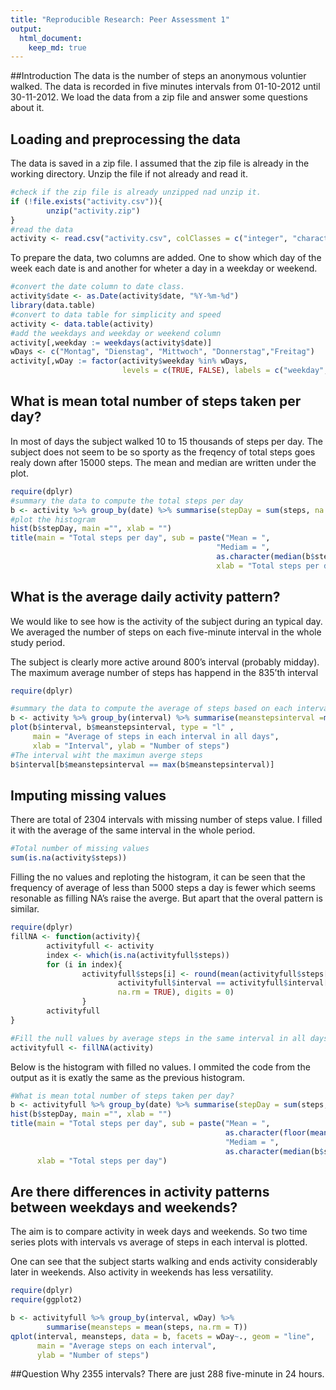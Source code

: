 ```yaml
---
title: "Reproducible Research: Peer Assessment 1"
output: 
  html_document:
    keep_md: true
---
```


##Introduction
The data is the number of steps an anonymous voluntier walked. The data is recorded in five minutes intervals from 01-10-2012 until 30-11-2012. We load the data from a zip file and answer some questions about it.

## Loading and preprocessing the data
The data is saved in a zip file. I assumed that the zip file is already in the working directory. Unzip the file if not already and read it.
```r
#check if the zip file is already unzipped nad unzip it.
if (!file.exists("activity.csv")){
        unzip("activity.zip")
}
#read the data
activity <- read.csv("activity.csv", colClasses = c("integer", "character", "integer"))
```
To prepare the data, two columns are added. One to show which day of the week each date is and another for wheter a day in a weekday or weekend.
```r
#convert the date column to date class.
activity$date <- as.Date(activity$date, "%Y-%m-%d")
library(data.table)
#convert to data table for simplicity and speed
activity <- data.table(activity)
#add the weekdays and weekday or weekend column
activity[,weekday := weekdays(activity$date)]
wDays <- c("Montag", "Dienstag", "Mittwoch", "Donnerstag","Freitag")
activity[,wDay := factor(activity$weekday %in% wDays,
                         levels = c(TRUE, FALSE), labels = c("weekday", "weekend"))]
```

## What is mean total number of steps taken per day?
In most of days the subject walked 10 to 15 thousands of steps per day. The subject does not seem to be so sporty as the freqency of total steps goes realy down after 15000 steps. The mean and median are written under the plot.
```r
require(dplyr)
#summary the data to compute the total steps per day
b <- activity %>% group_by(date) %>% summarise(stepDay = sum(steps, na.rm = T))
#plot the histogram
hist(b$stepDay, main ="", xlab = "")
title(main = "Total steps per day", sub = paste("Mean = ",                                                                       as.character(floor(mean(b$stepDay))),
                                              "Mediam = ",
                                              as.character(median(b$stepDay))),
                                              xlab = "Total steps per day")
```


## What is the average daily activity pattern?
We would like to see how is the activity of the subject during an typical day. We averaged the number of steps on each five-minute interval in the whole study period.

The subject is clearly more active around 800's interval (probably midday). The maximum average number of steps has happend in the 835'th interval
```r
require(dplyr)
```
```r
#summary the data to compute the average of steps based on each interval.
b <- activity %>% group_by(interval) %>% summarise(meanstepsinterval =mean(steps, na.rm =T))
plot(b$interval, b$meanstepsinterval, type = "l" , 
     main = "Average of steps in each interval in all days",
     xlab = "Interval", ylab = "Number of steps")
#The interval wiht the maximun averge steps
b$interval[b$meanstepsinterval == max(b$meanstepsinterval)]
```


## Imputing missing values
There are total of 2304 intervals with missing number of steps value. I filled it with the average of the same interval in the whole period.
```r
#Total number of missing values
sum(is.na(activity$steps))
```

Filling the no values and reploting the histogram, it can be seen that the frequency of average of less than 5000 steps a day is fewer which seems resonable as filling NA's raise the averge. But apart that the overal pattern is similar.


```r
require(dplyr)
fillNA <- function(activity){
        activityfull <- activity
        index <- which(is.na(activityfull$steps))
        for (i in index){
                activityfull$steps[i] <- round(mean(activityfull$steps[
                        activityfull$interval == activityfull$interval[i]],
                        na.rm = TRUE), digits = 0)
                }
        activityfull
}
```
```r
#Fill the null values by average steps in the same interval in all days
activityfull <- fillNA(activity)
```
Below is the histogram with filled no values. I ommited the code from the output as it is exatly the same as the previous histogram.
```r
#What is mean total number of steps taken per day?
b <- activityfull %>% group_by(date) %>% summarise(stepDay = sum(steps, na.rm = T))
hist(b$stepDay, main ="", xlab = "")
title(main = "Total steps per day", sub = paste("Mean = ", 
                                                as.character(floor(mean(b$stepDay))),
                                                "Mediam = ",
                                                as.character(median(b$stepDay))),
      xlab = "Total steps per day")
```


## Are there differences in activity patterns between weekdays and weekends?
The aim is to compare activity in week days and weekends. So two time series plots with intervals vs average of steps in each interval is plotted. 

One can see that the subject starts walking and ends activity considerably later  in weekends. Also activity in weekends has less versatility.
```r
require(dplyr)
require(ggplot2)
```
```r
b <- activityfull %>% group_by(interval, wDay) %>% 
        summarise(meansteps = mean(steps, na.rm = T))
qplot(interval, meansteps, data = b, facets = wDay~., geom = "line",
      main = "Average steps on each interval",
      ylab = "Number of steps")
```

##Question
Why 2355 intervals? There are just 288 five-minute in 24 hours.